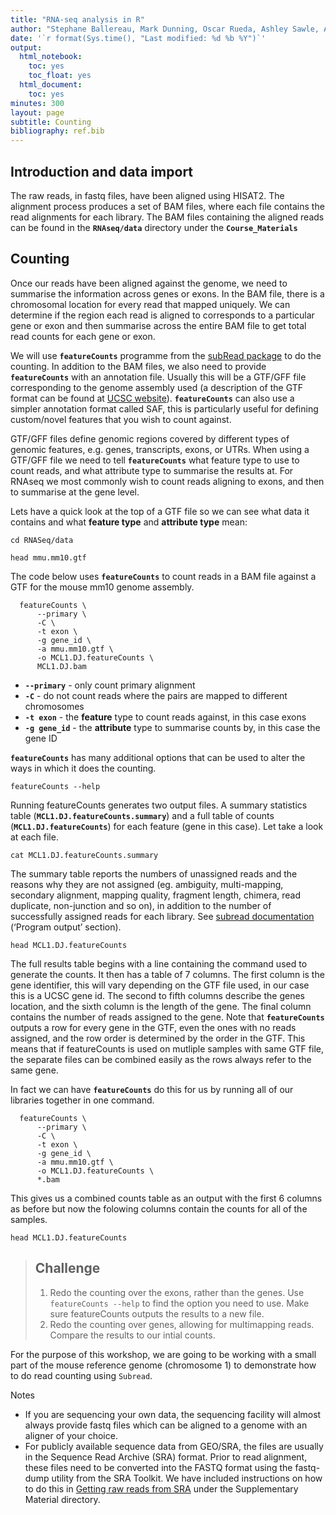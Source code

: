 ```yaml
---
title: "RNA-seq analysis in R"
author: "Stephane Ballereau, Mark Dunning, Oscar Rueda, Ashley Sawle, Abbi Edwards"
date: '`r format(Sys.time(), "Last modified: %d %b %Y")`'
output:
  html_notebook:
    toc: yes
    toc_float: yes
  html_document:
    toc: yes
minutes: 300
layout: page
subtitle: Counting
bibliography: ref.bib
---
```



## Introduction and data import

The raw reads, in fastq files, have been aligned using HISAT2. The alignment process produces a set of BAM files, where each file contains the read alignments for each library. The BAM files containing the aligned reads can be found in the **`RNAseq/data`** directory under the **`Course_Materials`** 

## Counting

Once our reads have been aligned against the genome, we need to summarise the information across genes or exons. In the BAM file, there is a chromosomal location for every read that mapped uniquely. We can determine if the region each read is aligned to corresponds to a particular gene or exon and then summarise across the entire BAM file to get total read counts for each gene or exon. 

We will use **`featureCounts`** programme from the [subRead package](http://subread.sourceforge.net/) to do the counting. In addition to the BAM files, we also need to provide **`featureCounts`** with an annotation file. Usually this will be a GTF/GFF file corresponding to the genome assembly used (a description of the GTF  format  can  be  found  at  [UCSC  website](http://genome.ucsc.edu/FAQ/FAQformat.html#format4)). **`featureCounts`** can also use a simpler annotation format called SAF, this is particularly useful for defining custom/novel features that you wish to count against.

GTF/GFF files define genomic regions covered by different types of genomic features, e.g. genes, transcripts, exons, or UTRs. When using a GTF/GFF file we need to tell **`featureCounts`** what feature type to use to count reads, and what attribute type to summarise the results at. For RNAseq we most commonly wish to count reads aligning to exons, and then to summarise at the gene level. 

Lets have a quick look at the top of a GTF file so we can see what data it contains and what **feature type** and **attribute type** mean:

```
cd RNASeq/data
  
head mmu.mm10.gtf
```

The code below uses **`featureCounts`** to count reads in a BAM file against a GTF for the mouse mm10 genome assembly.

```
  featureCounts \
      --primary \
      -C \
      -t exon \
      -g gene_id \
      -a mmu.mm10.gtf \
      -o MCL1.DJ.featureCounts \
      MCL1.DJ.bam
```
* **`--primary`** - only count primary alignment
* **`-C`** - do not count reads where the pairs are mapped to different chromosomes
* **`-t exon`** - the **feature** type to count reads against, in this case exons
* **`-g gene_id`** - the **attribute** type to summarise counts by, in this case the gene ID

**`featureCounts`** has many additional options that can be used to alter the ways in which it does the counting.

```
featureCounts --help
```

Running featureCounts generates two output files. A summary statistics table (**`MCL1.DJ.featureCounts.summary`**) and a full table of counts (**`MCL1.DJ.featureCounts`**) for each feature (gene in this case). Let take a look at each file.

```
cat MCL1.DJ.featureCounts.summary
```

The summary table reports the numbers of unassigned reads and the reasons why they are not assigned (eg. ambiguity, multi-mapping, secondary alignment, mapping quality, fragment length, chimera, read duplicate, non-junction and so on), in addition to the number of successfully assigned reads for each library. See [subread documentation](http://bioinf.wehi.edu.au/subread-package/SubreadUsersGuide.pdf) ('Program output' section).

```
head MCL1.DJ.featureCounts
```

The full results table begins with a line containing the command used to generate the counts. It then has a table of 7 columns. The first column is the gene identifier, this will vary depending on the GTF file used, in our case this is a UCSC gene id. The second to fifth columns describe the genes location, and the sixth column is the length of the gene. The final column contains the number of reads assigned to the gene. Note that **`featureCounts`** outputs a row for every gene in the GTF, even the ones with no reads assigned, and the row order is determined by the order in the GTF. This means that if featureCounts is used on mutliple samples with same GTF file, the separate files can be combined easily as the rows always refer to the same gene.

In fact we can have **`featureCounts`** do this for us by running all of our libraries together in one command. 

```
  featureCounts \
      --primary \
      -C \
      -t exon \
      -g gene_id \
      -a mmu.mm10.gtf \
      -o MCL1.DJ.featureCounts \
      *.bam
```

This gives us a combined counts table as an output with the first 6 columns as before but now the folowing columns contain the counts for all of the samples.

```
head MCL1.DJ.featureCounts
```

> ## Challenge {.challenge}
>
> 1. Redo the counting over the exons, rather than the genes. Use `featureCounts --help` to find the option you need to use. Make sure featureCounts outputs the results to a new file.
> 2. Redo the counting over genes, allowing for multimapping reads. Compare the results to our intial counts.
>


For the purpose of this workshop, we are going to be working with a small part of the mouse reference genome (chromosome 1) to demonstrate how to do read counting using `Subread`.

Notes

* If you are sequencing your own data, the sequencing facility will almost always provide fastq files which can be aligned to a genome with an aligner of your choice.  
* For publicly available sequence data from GEO/SRA, the files are usually in the Sequence Read Archive (SRA) format. Prior to read alignment, these files need to be converted into the FASTQ format using the fastq-dump utility from the SRA Toolkit. We have included instructions on how to do this in [Getting raw reads from SRA](Supplementary_Materials/Getting_raw_reads_from_SRA.Rmd) under the Supplementary Material directory.  

